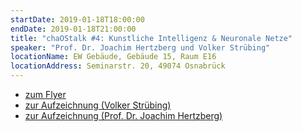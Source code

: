 ```yaml
---
startDate: 2019-01-18T18:00:00
endDate: 2019-01-18T21:00:00
title: "chaOStalk #4: Kunstliche Intelligenz & Neuronale Netze"
speaker: "Prof. Dr. Joachim Hertzberg und Volker Strübing"
locationName: EW Gebäude, Gebäude 15, Raum E16
locationAddress: Seminarstr. 20, 49074 Osnabrück
---
```


- [zum Flyer](/downloads/chaostalk4_a4.pdf)
- [zur Aufzeichnung (Volker Strübing)](https://media.ccc.de/v/chaostalk-4.1-Kuenstliche-Intelligenz)
- [zur Aufzeichnung (Prof. Dr. Joachim Hertzberg)](https://media.ccc.de/v/chaostalk-4.2-Kuenstliche-Intelligenz)
